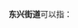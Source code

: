 '''东兴街道'''可以指：
{{PRC admin/disambig|15/02/02/011/000|15/07/82/007/000|21/05/04/007/000|21/10/02/014/000|22/06/02/003/000|23/03/04/001/000|23/12/02/005/000|45/04/04/002/000|51/10/11/001/000}}
{{disambig|cat=四字乡级行政区划消歧义}}